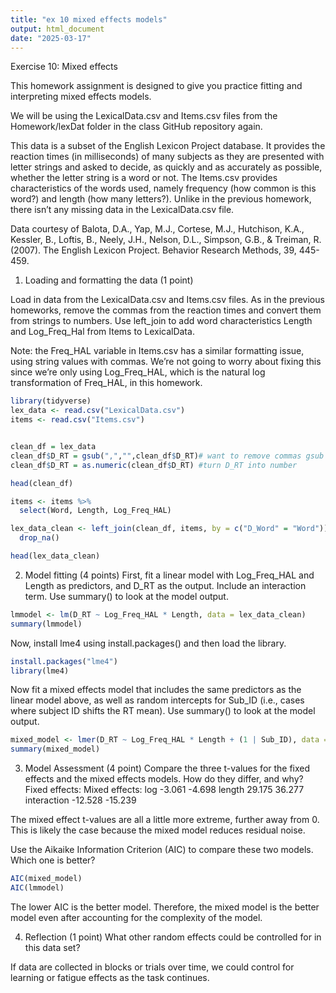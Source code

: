 ```yaml
---
title: "ex 10 mixed effects models"
output: html_document
date: "2025-03-17"
---
```

Exercise 10: Mixed effects

This homework assignment is designed to give you practice fitting and interpreting mixed effects models.

We will be using the LexicalData.csv and Items.csv files from the Homework/lexDat folder in the class GitHub repository again.

This data is a subset of the English Lexicon Project database. It provides the reaction times (in milliseconds) of many subjects as they are presented with letter strings and asked to decide, as quickly and as accurately as possible, whether the letter string is a word or not. The Items.csv provides characteristics of the words used, namely frequency (how common is this word?) and length (how many letters?). Unlike in the previous homework, there isn't any missing data in the LexicalData.csv file.

Data courtesy of Balota, D.A., Yap, M.J., Cortese, M.J., Hutchison, K.A., Kessler, B., Loftis, B., Neely, J.H., Nelson, D.L., Simpson, G.B., & Treiman, R. (2007). The English Lexicon Project. Behavior Research Methods, 39, 445-459.




1. Loading and formatting the data (1 point)

Load in data from the LexicalData.csv and Items.csv files. As in the previous homeworks, remove the commas from the reaction times and convert them from strings to numbers. Use left_join to add word characteristics Length and Log_Freq_Hal from Items to LexicalData.

Note: the Freq_HAL variable in Items.csv has a similar formatting issue, using string values with commas. We're not going to worry about fixing this since we're only using Log_Freq_HAL, which is the natural log transformation of Freq_HAL, in this homework.
```r

library(tidyverse)
lex_data <- read.csv("LexicalData.csv")
items <- read.csv("Items.csv")


clean_df = lex_data
clean_df$D_RT = gsub(",","",clean_df$D_RT)# want to remove commas gsub
clean_df$D_RT = as.numeric(clean_df$D_RT) #turn D_RT into number

head(clean_df)

items <- items %>%
  select(Word, Length, Log_Freq_HAL)

lex_data_clean <- left_join(clean_df, items, by = c("D_Word" = "Word"))%>%
  drop_na()

head(lex_data_clean)
```


2. Model fitting (4 points)
First, fit a linear model with Log_Freq_HAL and Length as predictors, and D_RT as the output. Include an interaction term. Use summary() to look at the model output.


```r
lmmodel <- lm(D_RT ~ Log_Freq_HAL * Length, data = lex_data_clean)
summary(lmmodel)

```

Now, install lme4 using install.packages() and then load the library.
```r
install.packages("lme4")
library(lme4)
```

Now fit a mixed effects model that includes the same predictors as the linear model above, as well as random intercepts for Sub_ID (i.e., cases where subject ID shifts the RT mean). Use summary() to look at the model output.

```r
mixed_model <- lmer(D_RT ~ Log_Freq_HAL * Length + (1 | Sub_ID), data = lex_data_clean)
summary(mixed_model)
```
3. Model Assessment (4 point)
Compare the three t-values for the fixed effects and the mixed effects models. How do they differ, and why?
Fixed effects:                        Mixed effects:
log             -3.061                                -4.698
length          29.175                                36.277
interaction     -12.528                               -15.239

The mixed effect t-values are all a little more extreme, further away from 0. This is likely the case because the mixed model reduces residual noise. 

Use the Aikaike Information Criterion (AIC) to compare these two models. Which one is better?
```r
AIC(mixed_model)
AIC(lmmodel)
```
The lower AIC is the better model. Therefore, the mixed model is the better model even after accounting for the complexity of the model. 


4. Reflection (1 point)
What other random effects could be controlled for in this data set?

If data are collected in blocks or trials over time, we could control for learning or fatigue effects as the task continues. 
